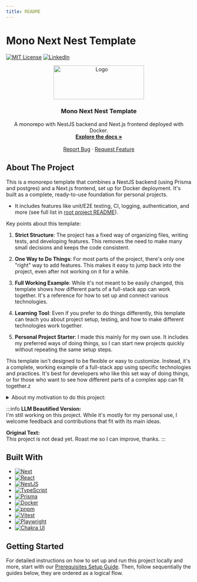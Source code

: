 ```yaml
---
title: README
---
```


# Mono Next Nest Template

[![MIT License][license-shield]][license-url]
[![LinkedIn][linkedin-shield]][linkedin-url]


<div align="center">
  <a href="https://gitlab.com/tetris973/mono-next-nest-template">
    <img src={Logo} alt="Logo" width="246" height="92" />
  </a>

  <h3 align="center">Mono Next Nest Template</h3>

  <p align="center">
    A monorepo with NestJS backend and Next.js frontend deployed with Docker.
    <br />
    <a href="https://gitlab.com/tetris973/mono-next-nest-template"><strong>Explore the docs »</strong></a>
    <br />
    <br />
    <a href="https://gitlab.com/tetris973/mono-next-nest-template/-/issues/new">Report Bug</a>
    ·
    <a href="https://gitlab.com/tetris973/mono-next-nest-template/-/issues/new">Request Feature</a>
  </p>
</div>

## About The Project

This is a monorepo template that combines a NestJS backend (using Prisma and postgres) and a Next.js frontend, set up for Docker deployment. It's built as a complete, ready-to-use foundation for personal projects.

- It includes features like unit/E2E testing, CI, logging, authentication, and more (see full list in [root project README][root-project]).

Key points about this template:

1. **Strict Structure**: The project has a fixed way of organizing files, writing tests, and developing features. This removes the need to make many small decisions and keeps the code consistent.

2. **One Way to Do Things**: For most parts of the project, there's only one "right" way to add features. This makes it easy to jump back into the project, even after not working on it for a while.

3. **Full Working Example**: While it's not meant to be easily changed, this template shows how different parts of a full-stack app can work together. It's a reference for how to set up and connect various technologies.

4. **Learning Tool**: Even if you prefer to do things differently, this template can teach you about project setup, testing, and how to make different technologies work together.

5. **Personal Project Starter**: I made this mainly for my own use. It includes my preferred ways of doing things, so I can start new projects quickly without repeating the same setup steps.

This template isn't designed to be flexible or easy to customize. Instead, it's a complete, working example of a full-stack app using specific technologies and practices. It's best for developers who like this set way of doing things, or for those who want to see how different parts of a complex app can fit together.z

<details>
<summary>
About my motivation to do this project:
</summary>

- For the questions "But who is your target audience?" and "Why did you do it?"
- My answer would be the same as a certain chemistry teacher's: "I did it for me. I liked it. I was good at it. And... I was really... I was alive."

</details>

:::info
**LLM Beautified Version:**  
I'm still working on this project. While it's mostly for my personal use, I welcome feedback and contributions that fit with its main ideas.

**Original Text:**  
This project is not dead yet. Roast me so I can improve, thanks.
:::

## Built With

* [![Next][Next.js]][Next-url]
* [![React][React.js]][React-url]
* [![NestJS][NestJS]][NestJS-url]
* [![TypeScript][TypeScript]][TypeScript-url]
* [![Prisma][Prisma]][Prisma-url]
* [![Docker][Docker]][Docker-url]
* [![pnpm][pnpm]][pnpm-url]
* [![Vitest][Vitest]][Vitest-url]
* [![Playwright][Playwright]][Playwright-url]
* [![Chakra UI][Chakra-UI]][Chakra-UI-url]

## Getting Started

For detailed instructions on how to set up and run this project locally and more, start with our [Prerequisites Setup Guide](./prerequisites-setup.md). Then, follow sequentially the guides below, they are ordered as a logical flow.

<!-- MARKDOWN LINKS & IMAGES -->
[root-project]: https://gitlab.com/tetris973/mono-next-nest-template/
[license-shield]: https://img.shields.io/badge/license-MIT-green?style=for-the-badge
[license-url]: https://gitlab.com/tetris973/mono-next-nest-template/-/blob/main/LICENSE.txt 
[linkedin-shield]: https://img.shields.io/badge/-LinkedIn-black.svg?style=for-the-badge&logo=linkedin&colorB=555
[linkedin-url]: https://www.linkedin.com/in/cedric-olender/
[Next.js]: https://img.shields.io/badge/next.js-000000?style=for-the-badge&logo=nextdotjs&logoColor=white
[Next-url]: https://nextjs.org/
[React.js]: https://img.shields.io/badge/React-20232A?style=for-the-badge&logo=react&logoColor=61DAFB
[React-url]: https://reactjs.org/
[NestJS]: https://img.shields.io/badge/nestjs-%23E0234E.svg?style=for-the-badge&logo=nestjs&logoColor=white
[NestJS-url]: https://nestjs.com/
[TypeScript]: https://img.shields.io/badge/typescript-%23007ACC.svg?style=for-the-badge&logo=typescript&logoColor=white
[TypeScript-url]: https://www.typescriptlang.org/
[Prisma]: https://img.shields.io/badge/Prisma-3982CE?style=for-the-badge&logo=Prisma&logoColor=white
[Prisma-url]: https://www.prisma.io/
[Docker]: https://img.shields.io/badge/docker-%230db7ed.svg?style=for-the-badge&logo=docker&logoColor=white
[Docker-url]: https://www.docker.com/
[pnpm]: https://img.shields.io/badge/pnpm-%234a4a4a.svg?style=for-the-badge&logo=pnpm&logoColor=f69220
[pnpm-url]: https://pnpm.io/
[Vitest]: https://img.shields.io/badge/vitest-%234a4a4a.svg?style=for-the-badge&logo=vitest&logoColor=white
[Vitest-url]: https://vitest.dev/
[Playwright]: https://img.shields.io/badge/playwright-%232EAD33.svg?style=for-the-badge&logo=playwright&logoColor=white
[Playwright-url]: https://playwright.dev/
[Chakra-UI]: https://img.shields.io/badge/chakra-%234ED1C5.svg?style=for-the-badge&logo=chakraui&logoColor=white
[Chakra-UI-url]: https://chakra-ui.com/
